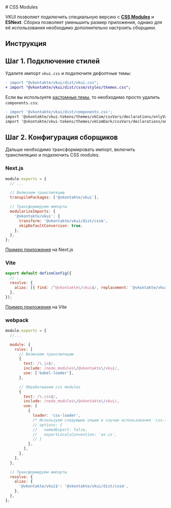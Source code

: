 <Overview>
# CSS Modules

VKUI позволяет подключить специальную версию c [**CSS Modules**](https://github.com/css-modules/css-modules) и **ESNext**.
Сборка позволяет уменьшить размер приложения, однако для её использования необходимо дополнительно настроить сборщики.

</Overview>

## Инструкция

## Шаг 1. Подключение стилей

Удалите импорт `vkui.css` и подключите дефолтные темы:

```diff
- import "@vkontakte/vkui/dist/vkui.css";
+ import "@vkontakte/vkui/dist/cssm/styles/themes.css";
```

Если вы используете [кастомные темы](#/Customize), то необходимо просто удалить `components.css`:

```diff
- import '@vkontakte/vkui/dist/components.css';
import '@vkontakte/vkui-tokens/themes/vkCom/cssVars/declarations/onlyVariables.css';
import '@vkontakte/vkui-tokens/themes/vkComDark/cssVars/declarations/onlyVariablesLocal.css';
```

## Шаг 2. Конфигурация сборщиков

Дальше необходимо трансформировать импорт, включить транспиляцию и подключить CSS modules.

### Next.js

```js filename="next.config.js"
module.exports = {
  // ...

  // Включаем транспиляцию
  transpilePackages: ['@vkontakte/vkui'],

  // Трансформируем импорты
  modularizeImports: {
    '@vkontakte/vkui': {
      transform: '@vkontakte/vkui/dist/cssm',
      skipDefaultConversion: true,
    },
  },
};
```

[Пример приложения](https://codesandbox.io/p/sandbox/vkui-next-js-cssm-el0g7c) на Next.js

### Vite

```js filename="vite.config.js"
export default defineConfig({
  // ...
  resolve: {
    alias: [{ find: /^@vkontakte\/vkui$/, replacement: '@vkontakte/vkui/dist/cssm' }],
  },
});
```

[Пример приложения](https://codesandbox.io/p/sandbox/vkui-vite-cssm-4iikku) на Vite

### webpack

```js filename="webpack.config.js"
module.exports = {
  //...

  module: {
    rules: [
      // Включаем транспиляцию
      {
        test: /\.js$/,
        include: /node_modules\/@vkontakte\/vkui/,
        use: ['babel-loader'],
      },

      // Обрабатываем css modules
      {
        test: /\.css$/,
        include: /node_modules\/@vkontakte\/vkui/,
        use: [
          {
            loader: 'css-loader',
            /* Используем следующие опции в случае использования `css-loader >= 7.0.0` (см. https://github.com/webpack-contrib/css-loader/blob/v7.1.0/CHANGELOG.md) */
            // options: {
            //   namedExport: false,
            //   exportLocalsConvention: 'as-is',
            // }
          },
        ],
      },
    ],
  },

  // Трансформируем импорты
  resolve: {
    alias: {
      '@vkontakte/vkui$': '@vkontakte/vkui/dist/cssm',
    },
  },
};
```
